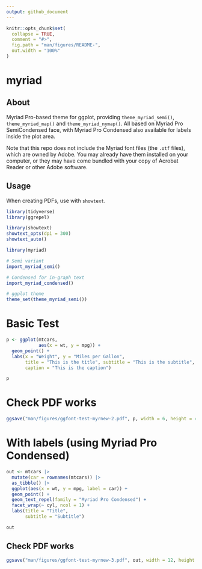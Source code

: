 ```yaml
---
output: github_document
---
```


<!-- README.md is generated from README.Rmd. Please edit that file -->

```r
knitr::opts_chunk$set(
  collapse = TRUE,
  comment = "#>",
  fig.path = "man/figures/README-",
  out.width = "100%"
)
```

# myriad

## About

Myriad Pro-based theme for ggplot, providing `theme_myriad_semi()`, `theme_myriad_map()` and `theme_myriad_nymap()`. All based on Myriad Pro SemiCondensed face, with Myriad Pro Condensed also available for labels inside the plot area.

Note that this repo does not include the Myriad font files (the `.otf` files), which are owned by Adobe. You may already have them installed on your computer, or they may have come bundled with your copy of Acrobat Reader or other Adobe software.


## Usage

When creating PDFs, use with `showtext`. 

```r
library(tidyverse)
library(ggrepel)


```

```r
library(showtext)
showtext_opts(dpi = 300)
showtext_auto()

library(myriad)

# Semi variant
import_myriad_semi()

# Condensed for in-graph text
import_myriad_condensed()

# ggplot theme
theme_set(theme_myriad_semi())

```

# Basic Test

```r
p <- ggplot(mtcars, 
            aes(x = wt, y = mpg)) + 
  geom_point() + 
  labs(x = "Weight", y = "Miles per Gallon", 
       title = "This is the title", subtitle = "This is the subtitle", 
       caption = "This is the caption")  

p
```

# Check PDF works

```r
ggsave("man/figures/ggfont-test-myrnew-2.pdf", p, width = 6, height = 4)
```


# With labels (using Myriad Pro Condensed)

```r
out <- mtcars |>
  mutate(car = rownames(mtcars)) |> 
  as_tibble() |> 
  ggplot(aes(x = wt, y = mpg, label = car)) + 
  geom_point() + 
  geom_text_repel(family = "Myriad Pro Condensed") +
  facet_wrap(~ cyl, ncol = 1) + 
  labs(title = "Title", 
       subtitle = "Subtitle")

out
```


## Check PDF works

```r
ggsave("man/figures/ggfont-test-myrnew-3.pdf", out, width = 12, height = 8)
```


